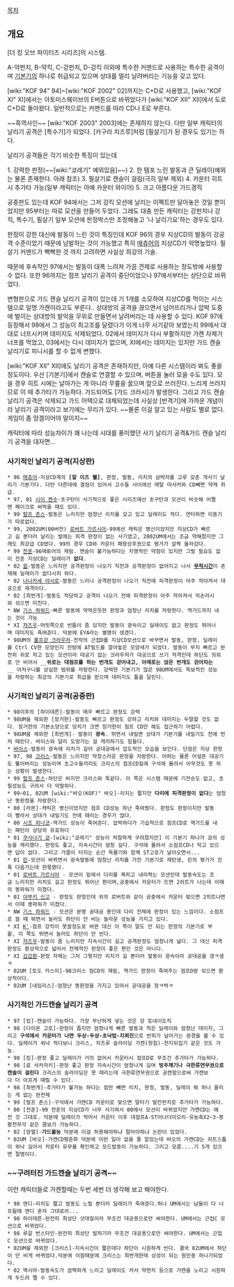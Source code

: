 [[목차]]

== 개요 ==
[더 킹 오브 파이터즈 시리즈]의 시스템.

A-약펀치, B-약킥, C-강펀치, D-강킥 이외에 특수한 커맨드로 사용하는 특수한 공격이며 [[기본기]]의 하나로 취급되고 있으며 상대를 멀리 날려버리는 기능을 갖고 있다.

[wiki:"KOF 94" 94]~[wiki:"KOF 2002" 02]까지는 C+D로 사용했고, [wiki:"KOF XI" XI]에서는 아토미스웨이브의 E버튼으로 바뀌었다가 [wiki:"KOF XII" XII]에서 도로 C+D로 돌아왔다. 일반적으로는 커맨드를 따라 CD나 E로 부른다.

~~흑역사인~~ [wiki:"KOF 2003" 2003]에는 존재하지 않는다. 다만 일부 캐릭터의 날리기 공격은 [특수기]가 되었다. [카구라 치즈루]처럼 [필살기]가 된 경우도 있기는 하다.

날리기 공격들은 각기 비슷한 특징이 있는데

1. 강력한 판정(~~[wiki:"쿄레기" 예외있음]~~)
2. 한 템포 느린 발동과 큰 딜레이(예외는 물론 존재한다. 아래 참조)
3. 필살기로 캔슬이 걸림(극히 일부 제외)
4. 카운터 히트시 추가타 가능(일부 캐릭터는 아예 카운터 와이어)
5. 크고 아름다운 가드경직

공중판도 있는데 KOF 94에서는 그저 강킥 모션에 날리는 이펙트만 달아놓은 것일 뿐이었지만 95부터는 따로 모션을 만들어 두었다. 그래도 대충 만든 캐릭터는 강펀치나 강킥, 특수기, 필살기 일부 모션에 판정박스만 조정해놓고 '나 날리기요'하는 경우도 있다.

판정이 강한 대신에 발동이 느린 것이 특징인데 KOF 96의 경우 지상CD의 발동이 강공격 수준이었기 때문에 남발하는 것이 가능했고 특히 [[매츄어]]의 지상CD가 악명높았다. 필살기 커맨드가 뻑뻑한 것 까지 고려하면 사실상 최강의 기술.

때문에 후속작인 97에서는 발동이 대폭 느려져 가끔 견제로 사용하는 정도밖에 사용할 수 없다. 또한 96까지는 점프 날리기 공격이 중단이었으나 97에서부터는 상단으로 바뀌었다.

변형판으로 가드 캔슬 날리기 공격이 있는데 기 1개를 소모하여 지상CD를 먹이는 시스템으로 일명 가캔이라고도 부른다.. 상대방의 공격을 끊으면서 넘어뜨리거나 압박 도중에 벌이는 상대방의 발악을 무위로 만들면서 날려버리는 데 사용할 수 있다. KOF 97에 등장해서 98에서 그 성능이 최고조를 달렸다가 이게 너무 사기같아 보였는지 99에서 대대로 너프시키며 데미지도 삭제되었다. 02에서 데미지가 다시 부활하지만 가캔 자체가 너프를 먹었고, 03에서는 다시 데미지가 없으며, XI에서는 데미지는 있지만 가드 캔슬 날리기로 피니시를 할 수 없게 변했다.

[wiki:"KOF XII" XII]에도 날리기 공격은 존재하지만, 아예 다른 시스템이라 봐도 좋을 정도이다. 우선 [기본기]에서 캔슬로 연결할 수 있으며, 버튼을 눌러 모을 수도 있다. 모을 경우 히트 시에는 날아가는 게 아니라 무릎을 꿇으며 앞으로 쓰러진다. 느리게 쓰러지므로 이 때 추가타가 가능하다. 가드되어도 [가드 크러시]가 발생한다. 그리고 가드 캔슬 날리기 공격은 삭제되고 가드 어택으로 대체되었는데 사실상 [반격기]에 가까운 개념이라 날리기 공격이라고 보기에는 무리가 있다. ~~물론 이걸 알고 있는 사람도 별로 없다. 게임이 좀 망겜이어야 말이지~~

캐릭터에 따라 성능차이가 꽤 나는데 시대를 풍미했던 사기 날리기 공격&가드 캔슬 날리기 공격을 대자면...


=== 사기적인 날리기 공격(지상판) ===
 * 96 [[매츄어]]-지상CD계의 '''[알 이즈 웰]''', 판정, 발동, 리치의 삼박자를 고루 갖춘 개사기 날리기 기본기다. 다만 다른데에 결점이 있어서 고수들 사이에선 메탈 마사커와 CD빼면 약캐 취급.
 * 97, 01 [[시이 켄수]]-초구탄이 사기적으로 좋은 시리즈에선 초구탄과 모션이 비슷해 어쩔땐 페이크로 써먹을 때도 있다.
 * 99 [[랄프 존스]]-발동은 느리지만 엄청난 리치를 갖고 있고 딜레이도 적다. 연타하면 이동기가 따로없다.
 * 99, 2002UM(00버전) [[로버트 가르시아]]-99에선 캐릭은 병신이었지만 지상CD가 빠르고 길 뿐더러 날리는 발에는 피격 판정이 없는 사기였고, 2002UM에서는 조금 약해졌지만 그래도 최강급 CD였다. 99의 경우 CD와 카운터 패왕상후권으로 평가가 살짝 올라갔다.
 * 99 [[전훈]]-96매튜어의 재림. 캔슬이 불가능하다는 치명적인 약점이 있지만 그럴 필요도 없이 전훈 지상CD는 딜레이가 '''없다'''.
 * 02 [[윕]]-발동은 느리지만 공격판정이 나오기 직전과 공격판정이 없어지고 나서 '''[[무적시간]]'''이 존재해 딜레이가 없다시피 하다. 
 * 02 [[나나카세 야시로]]-발동은 느리나 공격판정이 나오기 직전에 피격판정이 아주 작아져서 대공으로 제격이다.
 * 02 [최번개]-발동도 적당하고 공격이 나오기 전에 피격판정이 아주 작아져서 악손러시와 섞으면 미친다. 
 * NW [[기스 하워드]]-빠른 발동에 약먹은듯한 판정과 엄청난 리치를 자랑한다. 역가드까지 내는 것이 가능
 * XI [[쟈즈우]]-머릿쪽으로 빈틈이 좀 있지만 발동이 광속이고 딜레이도 없고 판정도 뛰어나며 데미지도 죽여준다. 덕분에 EYA라는 별명이 생겼다. 
 * 98UM의 [[볼프강 크라우저]]-전작의 근접D를 지상CD모션으로 바꾸면서 발동, 판정, 딜레이를 Ctrl CV한 모양인지 전방에 AT필드를 깔아놓은 모양새가 되었다. 발동이 무지 빠르고 완전히 위로 차고 있는 모션이라 대공기 없는 크라우저가 대공으로 쓰기 적격인데 하단도 의외로 안 비어서 __'''위로는 대점프를 하는 번개도 걷어내고, 아래로는 앉은 번개도 걷어차는'''__ 어처구니를 상실한 범위를 자랑한다. 강력한 기본기가 많은 98UM에서도 독보적인 성능을 자랑하는 최강의 기본기로 취급을 받으며 데미지도 톱을 달린다.

=== 사기적인 날리기 공격(공중판) ===
 * 98이후의 [하이데른]-발동이 매우 빠르고 판정도 강력
 * 98UM을 제외한 [장거한]-발동도 빠르고 판정도 강하고 리치와 데미지는 두말할 것도 없다. 장거한의 기본소양으로 덩치가 크면 장거한이 점프 CD만 해도 접근하기 어렵다.
 * 98UM을 제외한 [최번개]- 발동이 '''광속'''. 뛰면서 내밀면 상대가 기본기를 내밀기도 전에 먼저 때린다. 바이스와 달리 도망가는 걸 캐치하기도 힘들다.
 * [[바이스]]-발동이 광속에 리치가 길어 공대공에서 압도적인 모습을 보인다. 단점은 지상 판정
 * 97, 98 [[크리스]]-발동은 느리지만 막장스러운 판정을 자랑한다. 어퍼는 물론 어설픈 대공기도 뚫어버리는 성능이며 초고수들끼리도 크리스의 점프CD질에 구석에 몰려서 아무것도 못 하는 상황이 발생한다.
 * 99 [[랄프 존스]]-하단은 비지만 크리스와 똑같다. 이 쪽은 시스템 때문에 기전승도 없고, 초필성능도 구려서 더 악랄하다.
 * 99~01, 02UM [wiki:"바오(KOF)" 바오]-리치는 짧지만 '''다리에 피격판정이 없다'''는 엄청난 똥판정을 자랑한다.
 * 00 [라몬]-캐릭은 병신이었지만 점프 CD성능 하난 죽여줬다. 판정도 판정이지만 발동이 빨라서 상대가 내밀기도 전에 때리는 경우가 많다. 
 * 00 [[시조 히나코]]-역가드 성능이 죽여준다. 압박하다가 기습적으로 점프CD로 역가드를 내는 패턴이 상당히 유효하다
 * 01 [[쿠사나기 쿄]]-[wiki:"쿄레기" 성능이 처참하게 구려졌지만] 이 기본기 하나가 쿄의 성능을 캐리했다. 판정도 좋고, 지속시간이 엄청 길다. 구석에 몰려서 소점프CD나 막고 있으면 답이 없다. 그리고 가클이 터지는 순간 독물기와 함께 ST고로가 날아오면서...
 * 01 [[린]]-모션이 바뀌면서 광속발동에 엄청난 리치를 가진 기본기로 재탄생, 린의 평가가 진폭 다음가는데 한몫했다.
 * 01 [[로버트 가르시아]] - 모션이 밑에서 다리를 쭉피고 내리찍는 모션인데 발동속도는 조금 느리지만 리치도 길고 판정도 뛰어난 편이며,공중에서 카운터가 뜨면 2히트가 나는데 이때의 똥파워가 미쳤다.
 * 01 [[야부키 신고]] - 판정도 판정인데 위의 로버트와 같이 공중에서 카운터 맞으면 2히트나면서 이때 똥파워가 미쳤다.
 * NW [[기스 하워드]] - 모션은 분명 공대공 용인데 다리 전체에 판정이 있는 느낌이다. 소점프로 쓸 때 뛰면서 눌러도 하단이 안 비는 놀라운 성능을 가지고 있다.
 * XI [[K']]-점프 강킥이 못쓸정도로 바뀐 대신 이 쪽이 말도 안 되는 판정의 기본기로 부활, 이 쪽도 뛰면서 눌러도 하단이 안 빈다.
 * XI [[쟈즈우]]-발동이 좀 느리지만 지속시간이 길고 공격판정도 엄청나게 넓다. 그 대신 피격판정도 환상적으로 넓어서 전체적인 판정이 좋은 편인 것은 아니다.
 * XI [[김갑환]]-판정 자체는 그저 그렇지만 리치가 길 뿐더러 발동이 광속이라 공대공을 갱ㅋ생ㅋ
 * 02UM [토도 카스미]-98크리스 점CD의 재림, 역가드 판정이 죽여주는 점프D랑 섞으면 환상적이다.
 * 02UM [네임리스]-엄청난 똥판정을 가지고 있어서 공대공을 정ㅋ벅ㅋ


=== 사기적인 가드캔슬 날리기 공격 ===
 * 97 [킹]-캔슬이 가능하다. 가장 무난하게 넣는 것은 강 토네이도킥
 * 98 [다이몬 고로]-판정이 좁지만 엄청나게 빠른 발동과 적은 딜레이와 엄청난 데미지, 그리고 '''구석에서 카운터가 나면 두상-두상-초낙법-지뢰진'''으로 반피가 날아가는 광경을 볼 수 있다. 딜레이가 워낙 적다보니 크리스, 치즈루 슬라이딩 가캔(헛침)-천지뒤집기 같은 것도 가능.
 * 98 [킹]-판정 좋고 딜레이가 거의 없어서 카운터시 점프D로 무조건 추가타가 가능하다.
 * 98 [료 사카자키]-판정 좋고 판정 지속시간이 엄청나게 길며 '''빙주깨기나 극한류연무권으로 캔슬이 걸린다''' 크리스의 슬라이딩은 못 때리는데 극한류연무권으로 공캔함으로써 가캔보다 더 아프게 때릴 수 있다.
 * 98 [최번개]-추가타가 불가능 하다는 점만 빼면 리치, 판정, 발동, 딜레이 뭐 하나 꿀리는 게 없는 완전체
 * 99 [랄프 존스]-구석에서 가캔CD 카운터로 맞으면 말타기 발칸펀치로 추가타가 가능하다.
 * 00 [전훈]-99 전훈의 지상CD가 너무 사기여서 00에서 모션이 바뀌었지만 가캔CD는 예전 것 그대로. 덕분에 딜레이가 적어서 카운터 이후 대점프A-ST어나더이오리-유농축X2~3-봉황천무각 같은 콤보가 가능하다.
 * 02 [앙헬]-'''가드불능''' 덕분에 이걸 허용해야하냐 말아야하냐 논란이 있었다.
 * 02UM [바오]-가캔CD평준화 덕분에 이런 일이 없을 줄 알았는데 바오의 가캔CD는 히트스톱이 워낙 길어서 카운터 유무를 확인하고 모드발동이 가능하다. 그리고 모콤....기 5개 있으면 절명이다. 


=== ~~구려터진 가드캔슬 날리기 공격~~ ===
이런 캐릭터들로 가캔할때는 두번 세번 더 생각해 보고 해야한다.

 * 98 앤디-리치도 짧고 발동도 느릴 뿐더러 딜레이가 죽여준다.허나 UM에서는 남들이 다 너프될때 앤디 혼자 그대로라...
 * 98 하이데른-완전히 최상단 삿대질이라 무조건 대공용으로만 써야한다. UM에서는 근접C 모션으로 바뀌었다.
 * 98 루갈 번스타인-완전히 최상단 발차기라 무조건 대공용으로만 써야한다. UM에서는 근접C 모션으로 바뀌었다.
 * 02UM을 제외한 [크리스]-지속시간이 짧은데다 하단이 시원하게 빈다. 결국 02UM에서 하단이 안 비게 바뀌었다.덕분에 이점때문에 크리스는 최번개한테 상성이 되는 원인중 하나가되었다.
 * 02 맥시마-발동속도가 끔찍하게 느리고 딜레이도 커서 약펀치 등으로 가캔을 노리고 시원하게 두드려 팰 수 있다.
